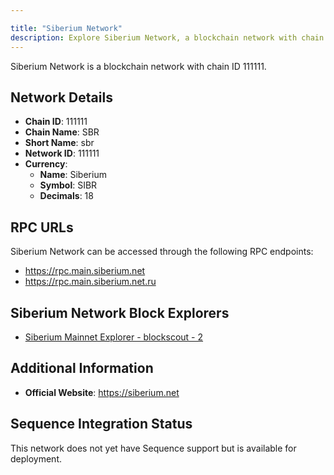 ```yaml
---

title: "Siberium Network"
description: Explore Siberium Network, a blockchain network with chain ID 111111. Learn about its native currency, Siberium, and how to interact with the network.
---
```




Siberium Network is a blockchain network with chain ID 111111.

## Network Details

- **Chain ID**: 111111
- **Chain Name**: SBR
- **Short Name**: sbr
- **Network ID**: 111111
- **Currency**: 
  - **Name**: Siberium
  - **Symbol**: SIBR
  - **Decimals**: 18

## RPC URLs

Siberium Network can be accessed through the following RPC endpoints:

- https://rpc.main.siberium.net
- https://rpc.main.siberium.net.ru

## Siberium Network Block Explorers

- [Siberium Mainnet Explorer - blockscout - 2](https://explorer.main.siberium.net.ru)

## Additional Information

- **Official Website**: https://siberium.net

## Sequence Integration Status

This network does not yet have Sequence support but is available for deployment.
